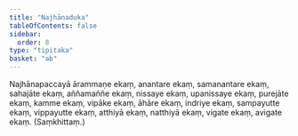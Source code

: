 ```yaml
---
title: "Najhānaduka"
tableOfContents: false
sidebar:
  order: 8
type: "tipitaka"
basket: "ab"
---
```



<DynamicBreadcrumb />

<Division number="94">

<Paragraph number="387">
Najhānapaccayā ārammaṇe ekaṃ, anantare ekaṃ, samanantare ekaṃ, sahajāte ekaṃ, aññamaññe ekaṃ, nissaye ekaṃ, upanissaye ekaṃ, purejāte ekaṃ, kamme ekaṃ, vipāke ekaṃ, āhāre ekaṃ, indriye ekaṃ, sampayutte ekaṃ, vippayutte ekaṃ, atthiyā ekaṃ, natthiyā ekaṃ, vigate ekaṃ, avigate ekaṃ. (Saṃkhittaṃ.)
</Paragraph>
</Division>